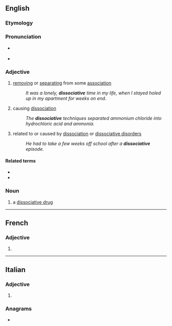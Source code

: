 ==English==

===Etymology===
{{root|en|ine-pro|*sekʷ-|id=follow}}
{{suffix|en|dissociate|ive}}

===Pronunciation===
* {{a|US}} {{IPA|en|/dɪˈsoʊ.ʃi.ə.tɪv/|/dɪˈsoʊ.si.ə.tɪv/}}
* {{audio|en|En-us-dissociative.ogg|Audio (US)}}

===Adjective===
{{head|en|adjective}}

# [[removing]] or [[separating]] from some [[association]]
#: ''It was a lonely, '''dissociative''' time in my life, when I stayed holed up in my apartment for weeks on end.''
# causing [[dissociation]]
#: ''The '''dissociative''' techniques separated ammonium chloride into hydrochloric acid and ammonia.''
# {{lb|en|psychology}} related to or caused by [[dissociation]] or [[dissociative disorder]]s
#: ''He had to take a few weeks off school after a '''dissociative''' episode.''

====Related terms====
* {{l|en|dissociate}}
* {{l|en|dissociation}}

===Noun===
{{en-noun}}

# a [[dissociative drug]]

----

==French==

===Adjective===
{{head|fr|adjective form}}

# {{feminine singular of|fr|dissociatif}}

----

==Italian==

===Adjective===
{{head|it|adjective form}}

# {{feminine plural of|it|dissociativo}}

===Anagrams===
* {{l|it|dissociatevi}}